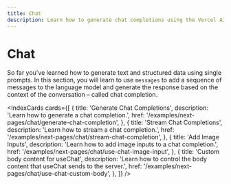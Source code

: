 ```yaml
---
title: Chat
description: Learn how to generate chat completions using the Vercel AI SDK in your Next.js Pages Router application
---
```


# Chat

So far you've learned how to generate text and structured data using single prompts. In this section, you will learn to use `messages` to add a sequence of messages to the language model and generate the response based on the context of the conversation – called chat completion.

<IndexCards
  cards={[
    {
      title: 'Generate Chat Completions',
      description: 'Learn how to generate a chat completion.',
      href: '/examples/next-pages/chat/generate-chat-completion',
    },
    {
      title: 'Stream Chat Completions',
      description: 'Learn how to stream a chat completion.',
      href: '/examples/next-pages/chat/stream-chat-completion',
    },
    {
      title: 'Add Image Inputs',
      description: 'Learn how to add image inputs to a chat completion.',
      href: '/examples/next-pages/chat/use-chat-image-input',
    },
    {
      title: 'Custom body content for useChat',
      description:
        'Learn how to control the body content that useChat sends to the server.',
      href: '/examples/next-pages/chat/use-chat-custom-body',
    },
  ]}
/>
